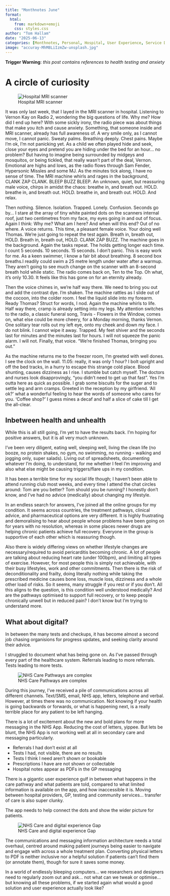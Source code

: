 ```yaml
---
title: "Monthnotes June"
format:
  html:
    from: markdown+emoji
    css: styles.css
author: "Tom Hallam"
date: "2025-06-13"
categories: [Monthnotes, Personal, Hospital, User Experience, Service Design, Usability, Healthcare, Digital, Bookings, Running]
image: "accuray-MhM8LiIzmZw-unsplash.jpg"
---
```


**Trigger Warning**: *this post contains references to health testing and anxiety*

# A circle of curiosity

![Hospital MRI scanner](accuray-MhM8LiIzmZw-unsplash.jpg)

It was only last week, that I layed in the MRI scanner in hospital. Listening to Vernon Kay on Radio 2, wondering the big questions of life. Why me? How did I end up here?
With some sickly irony, the radio piece was about things that make you itch and cause anxiety. Something, that someone inside and MRI scanner, already has full awareness of. A wry smile only, as I cannot move, I cannot panic. 
Sweaty palms. Breathing deeply. Chest pains.
Maybe I'm ok, I'm not panicking yet. As a child we often played hide and seek, close your eyes and pretend you are hiding under the bed for an hour... no problem?
But having to imagine being surrounded by midgeys and mosquitos, or being tickled, that really wasn't part of the deal, Vernon.
Emotional are highs and lows, as the radio flows through Sam Fender, Hypersonic Missles and some MJ. 
As the minutes tick along, I have no sense of time. The MRI machine whirls and rages in the background, CLANK ZAP CLANK. BLEEP BUZZ BLEEP. 
An unknown, quiet, but reassuring male voice, chirps in amidst the chaos: breathe in, and breath out. HOLD. breathe in, and breath out. HOLD. breathe in, and breath out. HOLD. And relax.

Then nothing. 
Silence.
Isolation. 
Trapped.
Lonely. 
Confusion.
Seconds go by... I stare at the array of tiny white painted dots on the scanners internal roof, just two centimetres from my face, my eyes going in and out of focus.
Again I think: Why me? What am I here?
And when will this end?
Out of no where. A voice returns. This time, a pleasant female voice. 
Your doing well Thomas. We're just going to repeat the test again. 
Breath in, breath out, HOLD. Breath in, breath out, HOLD. CLANK ZAP BUZZ. The machine goes in the background.
Again the tasks repeat. The holds getting longer each time. I count 5 seconds. 10 seconds. 15 seconds. I don't panic. 
This is easy work for me. As a keen swimmer, I know a fair bit about breathing. 8 second box breaths.I readily could swim a 25 metre length under water after a warmup.
They aren't going to see much change on the scanner with an 8-second breath hold while static.
The radio comes back on, Ten to the Top. Oh what, it's only 10.30. It feels like this has gone on for an eternity already.  

Then the voice chimes in, we're half way there.
We need to bring you out and add the contrast dye.
I'm shaken. The machine rattles as I slide out of the cocoon, into the colder room.
I feel the liquid slide into my forearm. 
Ready Thomas?
Struct for words, I nod.
Again the machine whirls to life.
Half way there, cramp is already setting into my legs. 
My attention switches to the radio, a classic funeral song, Travis - Flowers in the Window, comes on, what else could be more cheery, for a Monday morning, thanks Vernon.
One solitary tear rolls out my left eye, onto my cheek and down my face. 
I do not blink. 
I cannot wipe it away.
Trapped.
My feet shiver and the seconds last for minutes and the minutes last for hours.
I will not squeeze the panic alarm. I will not.
Finally, that voice. 
"We're finished Thomas, bringing you out."

As the machine returns me to the freezer room, I'm greeted with well dones. I see the clock on the wall. 11.05: really, it was only 1 hour?
I bolt upright and off the bed tracks, in a hurry to escape this strange cold place.
Blood shunting, causes dizziness as I rise. I stumble but catch myself. 
The doctors and nurses look disapprovingly, "you didn't need to get up that fast". 
Yes I'm outta here as quick as possible. I grab some biscuits for the suger and to settle leg and arm cramps.
Greeted in the reception by my girlfriend.
'All ok?' what a wonderful feeling to hear the words of someone who cares for you. 
'Coffee shop?' I guess mines a decaf and half a slice of cake till I get the all-clear. 


## Inbetween health and unhealth

While this is all still going, I'm yet to have the results back. I'm hoping for positive answers, but it is all very much unknown.

I've been very diligent, eating well, sleeping well, living the clean life (no booze, no protein shakes, no gym, no swimming, no running - walking and jogging only, super salads). Living out of spreadsheets, documenting whatever I'm doing, to understand, for me whether I feel I'm improving and also what else might be causing triggers/flare ups in my condition.

It has been a terrible time for my social life though; I haven't been able to attend running club most weeks, and every time I attend the chat circles around: Tom are you better? Tom should you be running? I honestly don't know, and I've had no advice (medically) about changing my lifestyle.

In an endless search for answers, I've joined all the online groups for my condition. It seems across countries, the treatment pathways, clinical advice, and pharmaceutical options are very different. It is highly frustrating and demoralising to hear about people whose problems have been going on for years with no resolution, whereas in some places newer drugs are helping chronic patients achieve full recovery. Everyone in the group is supportive of each other which is reassuring though.

Also there is widely differing views on whether lifestyle changes are necessary/required to avoid pericarditis becoming chronic. A lot of people are talking about reducing heart rate (under 100bpm), and limiting all types of exercise. However, for most people this is simply not achievable, with their busy lifestyles, work and other commitments. Then there is the risk of deconditionality and frailty, doing literally nothing while taking the prescribed medicine causes bone loss, muscle loss, dizziness and a whole other load of risks. So it seems, many struggle if you rest or if you don't.
All this aligns to the question, is this condition well understood medically? And are the pathways optimised to support full recovery, or to keep people chronically unwell but in reduced pain? I don't know but I'm trying to understand more.

## What about digital?

In between the many tests and checkups, it has become almost a second job chasing organisions for progress updates, and seeking clarity around their advice. 

I struggled to document what has being gone on. As I've passed through every part of the healthcare system. Referrals leading to more referrals. Tests leading to more tests.

![NHS Care Pathways are complex](carepathway.png){.external fig-alt="A diagram showing a complex care pathway with a number of NHS services, split down by what comunications were received as well as what happened at each stage." fig-align=left}

During this journey, I've received a pile of communications across all different channels. Text/SMS, email, NHS app, letters, telephone and verbal. However, at times there was no communication. Not knowing if your health is going backwards or forwards, or what is happening next, is a really terrible place for any patient to be left hanging.

There is a lot of excitement about the new and bold plans for more messaging in the NHS App. Reducing the cost of letters, yippee. But lets be blunt, the NHS App is not working well at all in secondary care and messaging particularly. 

* Referrals I had don't exist at all
* Tests I had, not visible, there are no results 
* Tests I think I need aren't shown or bookable
* Prescriptions I have are not shown or collectable
* Hospital notes appear as PDFs in the GP messaging

There is a gigantic user experience gulf in between what happens in the care pathway and what patients are told, compared to what limited information is available on the app, and how inaccessible it is. 
Moving between hospital providers, GP, testing and community services... transfer of care is also super clunky. 

The app needs to help connect the dots and show the wider picture for patients. 


![NHS Care and digital experience Gap](NHSApp.png){.external fig-alt="A ven diagram showing how expectations for digital should aling with what is happening in the real world context." fig-align=left}

The communications and messaging information architecture needs a total overhaul, centred around making patient journeys being easier to navigate and engage with across a whole treatment plan. Converting physical letters to PDF is neither inclusive nor a helpful solution if patients can't find them (or annotate them), though for sure it saves some money.

In a world of endlessly bleeping computers... we researchers and designers need to regularly zoom out and ask... not what can we tweak or optimise... but knowing all these problems, if we started again what would a good solution and user experience actually look like?